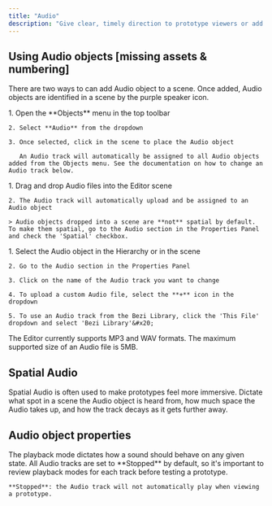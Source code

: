 ```yaml
---
title: "Audio"
description: "Give clear, timely direction to prototype viewers or add an extra level of immersion to your prototype."
---
```


## Using Audio objects \[missing assets & numbering]

There are two ways to can add Audio object to a scene. Once added, Audio objects are identified in a scene by the purple speaker icon.

<AccordionGroup>
  <Accordion title="Adding Audio objects from the Objects menu" defaultOpen={false}>
    1. Open the **Objects** menu in the top toolbar

    2. Select **Audio** from the dropdown

    3. Once selected, click in the scene to place the Audio object

       An Audio track will automatically be assigned to all Audio objects added from the Objects menu. See the documentation on how to change an Audio track below.
  </Accordion>

  <Accordion title="Importing Audio files" defaultOpen={false}>
    1. Drag and drop Audio files into the Editor scene

    2. The Audio track will automatically upload and be assigned to an Audio object

    > Audio objects dropped into a scene are **not** spatial by default. To make them spatial, go to the Audio section in the Properties Panel and check the 'Spatial' checkbox.
  </Accordion>

  <Accordion title="Changing an Audio track" defaultOpen={false}>
    1. Select the Audio object in the Hierarchy or in the scene

    2. Go to the Audio section in the Properties Panel

    3. Click on the name of the Audio track you want to change

    4. To upload a custom Audio file, select the **+** icon in the dropdown

    5. To use an Audio track from the Bezi Library, click the 'This File' dropdown and select 'Bezi Library'&#x20;
  </Accordion>

  <Accordion title="Supported Audio formats" defaultOpen={false}>
    The Editor currently supports MP3 and WAV formats.
  </Accordion>

  <Accordion title="Maximum Audio file size" defaultOpen={false}>
    The maximum supported size of an Audio file is 5MB.
  </Accordion>
</AccordionGroup>

## Spatial Audio

Spatial Audio is often used to make prototypes feel more immersive. Dictate what spot in a scene the Audio object is heard from, how much space the Audio takes up, and how the track decays as it gets further away.&#x20;

## Audio object properties

<AccordionGroup>
  <Accordion title="Playback mode" defaultOpen={false}>
    The playback mode dictates how a sound should behave on any given state. All Audio tracks are set to **Stopped** by default, so it's important to review playback modes for each track before testing a prototype.&#x20;

    **Stopped**: the Audio track will not automatically play when viewing a prototype.


  </Accordion>

  <Accordion title="Playback type" defaultOpen={false} />

  <Accordion title="Sound volume" defaultOpen={false} />

  <Accordion title="Sound range (Spatial Audio only)" defaultOpen={false} />

  <Accordion title="Decay (Spatial Audio only)" defaultOpen={false} />

  <Accordion title="Decay mode (Spatial Audio only)" defaultOpen={false} />
</AccordionGroup>

##
